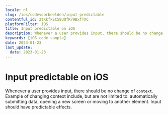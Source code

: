 ```yaml
---
locale: nl
slug: /ios/codevoorbeelden/input-predictable
contentful_id: 2tKkfkSC58UQfK79BxfTXC
platformFilter: iOS
title: Input predictable on iOS
description: Whenever a user provides input, there should be no change of context.
keywords: [iOS code sample]
date: 2023-01-23
last_update:
  date: 2023-01-23
---
```


# Input predictable on iOS

Whenever a user provides input, there should be no change of `context`. Example of changing context include, but are not limited to: automatically submitting data, opening a new screen or moving to another element. Input should have predictable effects.

<CodeSample id="input-predictable" locale="nl" platform="ios"/>
